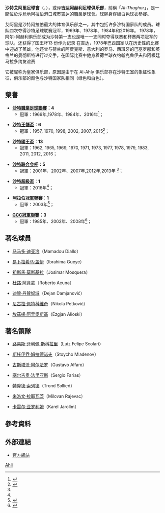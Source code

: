 {{noteTA
|G1=足球
|G2=沙特职业足球联赛
|1=zh-hans:吉达阿赫利足球俱乐部; zh-hk:吉達艾阿里體育會; zh-tw: 阿爾阿里體育俱樂部;
|2=zh-hans:阿赫利; zh-hk:艾阿里; zh-tw: 阿爾阿里;
|3=zh-hans:雷布罗夫;zh-hk:列保夫;zh-tw:羅布雷夫;
|4=zh-cn:沙特; zh-tw:沙烏地; zh-hk:沙地; zh-my:沙地; zh-sg:沙特
}}
{{Football club infobox
| clubname   = 沙特艾阿里
| image      =  
| fullname   = Al-Ahli Saudi FC
| nickname   = ''皇家俱乐部''
| founded    = 1937年
| ground     = [[阿卜杜拉國王體育城|阿卜杜拉國王體育城]]
| city       = [[沙烏地阿拉伯|沙烏地阿拉伯]]，[[吉达|吉达]]
| capacity   = 20,000
| chairman   = 玛吉德·阿勒内菲耶<br />（Majed Al-Nefaei）
| manager    = 貝斯尼克·哈斯<br />（Besnik Hasi）
| league     = [[沙特職業足球聯賽|沙特職業足球聯賽]]
| season     = 2020–21
| position   = 沙特職，第 8 位
| website    = http://www.alahlifc.sa/
| pattern_b1  = _alahli1617h
| pattern_ra1 = _alahli1617h
| pattern_la1 = _alahli1617h
| pattern_sh1 = _alahli1617h
| pattern_so1 = _alahli1617h
| leftarm1    = FFFFFF
| body1       = FFFFFF
| rightarm1   = FFFFFF
| shorts1     = 177245
| socks1      = FFFFFF
| pattern_la2 = _alahli1617a
| pattern_b2  = _alahli1617a
| pattern_ra2 = _alahli1617a
| pattern_sh2 =_alahli1617a
| pattern_so2 = _alahli1617a
| leftarm2    = 177245
| body2       = 177245
| rightarm2   = 177245
| shorts2     = FFFFFF
| socks2      = 21263C
| pattern_la3  = _alahli16third
| pattern_b3   = _alahlithird
| pattern_ra3  = _alahli16third
| pattern_so3  = _alahlithird
| pattern_sh3  = _alahlithird
| leftarm3     = FFFFFF
| body3        = FFFFFF
| rightarm3    = FFFFFF
| shorts3      = FFFFFF
| socks3       = 95D347
}}

'''沙特艾阿里足球會'''（{{lang-en|'''Al-Ahli Saudi Football Club'''}}，{{Lang-ar|'''النادي الأهلي الرياضي السعودي‎'''}}），或译'''吉达阿赫利足球俱乐部'''，前稱「''Al-Thaghar''」，是一間位於[[沙烏地阿拉伯|沙烏地阿拉伯]]港口城市[[吉达|吉达]]的[[職業|職業]][[足球會|足球會]]。球隊身穿綠白色球衣參賽。

艾阿里是沙特阿拉伯最大的体育俱乐部之一，其中包括许多沙特国家队的成员。球队四次夺得沙特足球联赛冠军，1969年、1978年、1984年和2016年。 1978年，阿尔-阿赫利俱乐部成为沙特第一支也是唯一一支同时夺得联赛和杯赛两项冠军的球队，还获得了国王杯13 份作为记录
在吉达，1978年巴西国家队在历史性的比赛中迎战了英雄，他还曾与荷兰的阿贾克斯、意大利的罗马、西班牙的巴塞罗那和英格兰的曼彻斯特进行过交手，在国际比赛中他身着荷兰球衣约翰克鲁伊夫和阿根廷马拉多纳友谊赛

它被昵称为皇家俱乐部，原因是由于在 Al-Ahly 俱乐部存在沙特王室的象征性象征，俱乐部的颜色与沙特国家队相同（绿色和白色）。

== 榮譽 ==
* '''[[沙特職業足球聯賽|沙特職業足球聯賽]]：4'''
** 冠軍：1969年,1978年、1984年、2016年<ref>{{cite web |url = http://www.rsssf.com/tabless/sauchamp.html |title = Saudi Arabia - List of Champions |accessdate = 2011-12-26 |archive-date = 2019-06-09 |archive-url = https://web.archive.org/web/20190609131001/http://www.rsssf.com/tabless/sauchamp.html |dead-url = no }}</ref>；

* '''[[沙特王儲盃|沙特王儲盃]]：6'''
** 冠軍：1957, 1970, 1998, 2002, 2007, 2015<ref name="#1">{{cite web |url = http://www.rsssf.com/tabless/saucuphist.html |title = Saudi Arabia - List of Cup Winners |accessdate = 2011-12-26 |archive-date = 2017-08-15 |archive-url = https://web.archive.org/web/20170815001714/http://www.rsssf.com/tabless/saucuphist.html |dead-url = no }}</ref>；

* '''[[沙特國王盃|沙特國王盃]]：13'''
** 冠軍：1962, 1965, 1969, 1970, 1971, 1973, 1977, 1978, 1979, 1983, 2011, 2012, 2016；

* '''[[沙特联合会杯|沙特联合会杯]]：5'''
** 冠軍：2001年、2002年、2007年,2012年,2013年 <ref name="#1"/>；

* '''[[沙特超級盃|沙特超級盃]]：1'''
** 冠軍：2016年<ref name="#1"/>；

* '''[[阿拉伯冠軍聯賽|阿拉伯冠軍聯賽]]：1'''
** 冠軍：2003年<ref>{{cite web |url = http://www.rsssf.com/tablesa/arabchamp.html |title = Arab Club Champions Cup |accessdate = 2011-12-26 |archive-date = 2018-10-02 |archive-url = https://web.archive.org/web/20181002022125/http://rsssf.com/tablesa/arabchamp.html |dead-url = no }}</ref>；

* '''[[GCC冠軍聯賽|GCC冠軍聯賽]]：3'''
** 冠軍：1985年、2002年、2008年<ref>{{cite web |url = http://www.rsssf.com/tablesg/gulfclub.html |title = Gulf Club Champions Cup |accessdate = 2011-12-26 |archive-date = 2017-06-08 |archive-url = https://web.archive.org/web/20170608030055/http://www.rsssf.com/tablesg/gulfclub.html |dead-url = no }}</ref>；

== 著名球員 ==
* {{Flagicon|SEN}} [[马马多·迪亚洛|马马多·迪亚洛]]（Mamadou Diallo）
* {{Flagicon|SEN}} [[易卜拉希马·盖伊|易卜拉希马·盖伊]]（Ibrahima Gueye）
* {{Flagicon|COL}} [[祖斯馬·莫斯基拉|祖斯馬·莫斯基拉]]（Josimar Mosquera）
* {{Flagicon|PAR}} [[杜路·阿肯拿|杜路·阿肯拿]]（Roberto Acuna）
* {{Flagicon|MNE}} [[迪贊·丹贊奴域|迪贊·丹贊奴域]]（Dejan Damjanović）
* {{Flagicon|SRB}} [[尼古拉·佩特科维奇|尼古拉·佩特科维奇]]（Nikola Petković）
* {{Flagicon|MKD}} [[埃茲揚·阿里奧斯基|埃茲揚·阿里奧斯基]]（Ezgjan Alioski）

== 著名領隊 ==
* {{Flagicon|BRA}} [[路易斯·菲利佩·斯科拉里|路易斯·菲利佩·斯科拉里]]（Luiz Felipe Scolari）
* {{Flagicon|BUL}} [[斯托伊乔·姆拉德诺夫|斯托伊乔·姆拉德诺夫]]（Stoycho Mladenov）
* {{Flagicon|ARG}} [[古斯塔沃·阿尔法罗|古斯塔沃·阿尔法罗]]（Gustavo Alfaro）
* {{Flagicon|BRA}} [[塞尔吉奥·法里亚斯|塞尔吉奥·法里亚斯]]（Sergio Farias）
* {{Flagicon|NOR}} [[特隆德·索列德|特隆德·索列德]]（Trond Sollied）
* {{Flagicon|SRB}} [[米洛文·拉耶瓦茨|米洛文·拉耶瓦茨]]（Milovan Rajevac）
* {{Flagicon|CZE}} [[卡雷尔·亚罗利姆|卡雷尔·亚罗利姆]]（Karel Jarolím）

== 參考資料 ==
{{reflist|3}}

== 外部連結 ==
{{Commonscat|Al-Ahli_(Jeddah)}}
* [https://web.archive.org/web/20111228095502/http://www.alahlisc.com/ar/index.php 官方網站]

[[Category:沙烏地阿拉伯足球俱樂部|Ahli]]